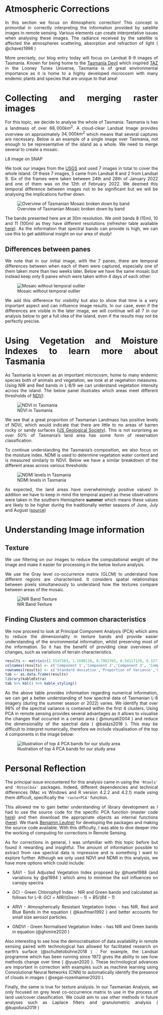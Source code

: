 <div style="text-align: justify">

# Atmospheric Corrections {.unnumbered}

In this section we focus on Atmospheric correction! This concept is primordial in correctly interpreting the information provided by satellite images in remote sensing. Various elements can create interpretative issues when analysing these images. The radiance received by the satellite is affected the atmospheres scattering, absorption and refraction of light ( @chavez1996 )

More precisely, our blog entry today will focus on Landsat 8-9 images of Tasmania. Known for being home to the [Tasmania Devil](https://www.nationalgeographic.com/animals/mammals/facts/tasmanian-devil) which inspired [TAZ](https://upload.wikimedia.org/wikipedia/en/thumb/c/c4/Taz-Looney_Tunes.svg/1200px-Taz-Looney_Tunes.svg.png) in the Looney Tunes Universe, Tasmania is of great environmental importance as it is home to a highly developed microcosm with many endemic plants and species that are unique to that area!

# Collecting and merging raster images

For this topic, we decide to analyse the whole of Tasmania. Tasmania is has a landmass of over $68,000 km^2$. A cloud-clear Landsat Image provides overview on approximately $34,000km^2$ which means that several captures are necessary. Below is an example of a single image over Tasmania, not enough to be representative of the island as a whole. We need to merge several to create a mosaic.

L8 image on SNAP

We took our images from the [USGS](https://earthexplorer.usgs.gov/.) and used 7 images in total to cover the whole Island. Of these 7 images, 5 came from Landsat 8 and 2 from Landsat 9. Six of the frames were taken between 24th and 28th of January 2022 and one of them was on the 12th of February 2022. We deemed this temporal difference between images not to be significant but we will be analysing the implications further down.

![Overview of Tasmanian Mosaic broken down by band](Week_3/full_tasmania_panel.png)

The bands presented here are at 30m resolution. We omit bands 8 (15m), 10 and 11 (100m) as they have different resolutions (refresher table available [here](https://vtesniere.github.io/CASA0023_book/intro.html#:~:text=Sentinel%2D2%20(left)%20and%20Landsat%2D8%20(right)%20band%20comparisons)). As the information that spectral bands can provide is high, we can use this to get additional insight on our area of study!

## Differences between panes

We note that in our initial image, with the 7 panes, there are temporal differences between when each of them were captured, especially one of them taken more than two weeks later. Below we have the same mosaic but instead keep only 6 panes which were taken within 4 days of each other:

![Mosaic without temporal outlier](Week_3/6frame_tasmania_panel.png)

We add this difference for visibility but also to show that time is a very important aspect and can influence image results. In our case, even if the differences are visible in the later image, we will continue will all 7 in our analysis below to get a full idea of the island, even if the results may not be perfectly precise.

# Using Vegetation and Moisture Indexes to learn more about Tasmania

As Tasmania is known as an important microcosm, home to many endemic species both of animals and vegetation, we look at at vegetation measures. Using NIR and Red bands in L-8/9 we can understand vegetation intensity across the island. The below panel illustrates which areas meet different thresholds of [NDVI](https://vtesniere.github.io/CASA0023_book/abbreviations.html#:~:text=by%20the%20atmosphere-,NDVI,-%3A%20Normalised%20Difference%20Vegetation):

![NDVI in Tasmania](Week_3/Different_levels_of_NDVI.png)

We see that a great proportion of Tasmanian Landmass has positive levels of NDVI, which would indicate that there are little to no areas of barren rocky or sandy surfaces ([US Geological Society](https://www.usgs.gov/special-topics/remote-sensing-phenology/science/ndvi-foundation-remote-sensing-phenology#:~:text=NDVI%20values%20range%20from%20%2B1.0,(approximately%200.2%20to%200.5).)). This is not surprising as over 50% of Tasmania's land area has some form of reservation classification.

To continue understanding the Tasmania's composition, we also focus on the moisture index. NDMI is used to determine vegetation water content and is measured similarly to NDVI. Below we have a similar breakdown of the different areas across various thresholds:

![NDMI levels in Tasmania](Week_3/Different_levels_of_Moisture.png)

As expected, the land areas have overwhelmingly positive values! In addition we have to keep in mind the temporal aspect as these observations were taken in the southern Hemisphere **summer** which means these values are likely to be higher during the traditionally wetter seasons of June, July and August ([source](https://tasmania.com/things-to-do/weather/#:~:text=The%20winter%20months%20of%20June,Tasmania%20rarely%20drops%20below%20freezing.))

# Understanding Image information

## Texture

We use filtering on our images to reduce the computational weight of the image and make it easier for processing in the below texture analysis.

We use the Gray level co-occurrence matrix (GLCM) to understand how different regions are characterised. It considers spatial relationships between pixels simultaneously to understand how the textures compare between areas of the mosaic.

![NIR Band Texture](Week_3/NIR_band_texture.png)

## Finding Clusters and common characteristics

We now proceed to look at Principal Component Analysis (PCA) which aims to reduce the dimensionality in texture bands and provide easier understanding of the environmental information, whilst preserving most of the information. So it has the benefit of providing clear overviews of changes, such as variations of terrain characteristics.

```r
results <- matrix(c(2.5547583, 1.1690118, 0.7963765, 0.54117139, 0.32717069, 0.226886963, 0.099673918, 0.0921788008, 0.0508813343,0.7251989, 0.1518432, 0.0704684, 0.03254072, 0.01189341, 0.005719744, 0.001103877,  0.0009441035, 0.0002876567, 0.7251989, 0.8770421, 0.9475105, 0.98005121, 0.99194462, 0.997664363, 0.998768240, 0.9997123433, 1.0000000000), ncol = 9, byrow = T)
colnames(results) <- c('Component 1','Component 2','Component 3', 'Component 4','Component 5','Component 6','Component 7','Component 8','Component 9')
rownames(results) <- c('Standard deviation','Proportion of Variance','Cumulative Proportion')
tab <- as.data.frame(results)
library(kableExtra)
tab %>% kbl() %>% kable_styling()

```

As the above table provides information regarding numerical information, we can get a better understanding of how spectral data of Tasmanian L-8 imagery (during the summer season or 2022) varies. We identify that over 98% of the spectral variance is contained within the first 4 clusters. Using PCA in remote sensing provides several advantages as it allows to visualise the changes that occurred in a certain area ( @munyati2004 ) and reduce the dimensionality of the spectral data ( @balázs2018 ). This may be difficult to interpret numerically, therefore we include visualisation of the top 4 components in the image below:

![Illustration of top 4 PCA bands for our study area](Week_3/panel_top4_clusters.png)

# Personal Reflection

The principal issue encountered for this analysis came in using the `'Rtools'` and `'RStoolbox'` packages. Indeed, different dependencies and technical differences (Mac vs Windows and R version 4.2.2 and 4.2.1) made using them difficult, specifically the `'rasterPCA'` function.

This allowed me to gain better understanding of library development as I had to use the source code for the specific PCA function (master code [here](https://github.com/bleutner/RStoolbox/blob/master/R/rasterPCA.R)) and then download the appropriate objects as internal functions ([here](https://github.com/bleutner/RStoolbox/blob/master/R/internalFunctions.R)). We thank [Benjamin Leutner](https://github.com/bleutner/RStoolbox) for developing the packages and making the source code available. With this difficulty, I was able to dive deeper into the working of computing for corrections in Remote Sensing.

As for corrections in general, I was unfamiliar with this topic before but found it rewarding and insightful. The amount of information possible to extract from raw spectral data is impressive and is something I want to explore further. Although we only used NDVI and NDMI in this analysis, we have more options which could include:

-   SAVI - Soil Adjusted Vegetation Index proposed by @huete1988 (and variations by @qi1994 ) which aims to minimise the soil influences on canopy spectra

-   GCI - Green Chlorophyll Index - NIR and Green bands and calculated as follows for L-8: $GCI = NIR/(Green-1) = B5/(B4-1)$

-   ARVI - Atmospherically Resistant Vegetation Index - has NIR, Red and Blue Bands in the equation ( @kaufman1992 ) and better accounts for small size aerosol particles.

-   GNDVI - Green Normalised Vegetation Index - has NIR and Green bands in equation (@ghimire2020 )

Also interesting to see how the democratisation of data availability in remote sensing paired with technological has allowed for facilitated research on earth's surface (@schultetobühne2018 ) . For example, the Landsat programme which has been running since 1972 gives the ability to see how methods change over time ( @yuan2020 ). These technological advances are important in correction with examples such as machine learning using Convolutional Neural Networks (CNN) to automatically identify the presence of clouds in images ( @segal-rozenhaimer2020 ).

Finally, the same is true for texture analysis. In our Tasmanian Analysis, we only focused on grey level co-occurrence matrix to use in the process of land use/cover classification. We could aim to use other methods in future analyses such as Laplace filters and granulometric analysis ( @kupidura2019 )
